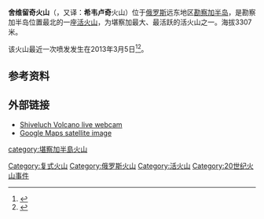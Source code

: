 {{Infobox Mountain
|Name =舍维留奇火山
|Photo =Shiveluch - 10 July 2007 - iss015e16913.jpg
|Caption =舍维留奇火山
|Elevation = 3,307 m
|Range =3,168 m
|Location =[[俄罗斯|俄罗斯]][[堪察加边疆区|堪察加边疆区]]
|Coordinates = {{coord|56|39|12|N|161|21|42|E|type:mountain}}
|Prominence = 
|last_eruption =
|First ascent =
|Easiest route = 
| pushpin_map =Russia Kamchatka Krai
| pushpin_map_caption = 舍维留奇火山的位置
| latd=56| latm=39| lats=12| latNS=N
| longd=161| longm=21| longs=42| longEW=E
}}
'''舍维留奇火山'''（{{lang-ru|Шивелуч}}，又译：'''希韦卢奇'''火山）位于[[俄罗斯|俄罗斯]]远东地区[[勘察加半岛|勘察加半岛]]，是勘察加半岛位置最北的一座[[活火山|活火山]]，为堪察加最大、最活跃的活火山之一。海拔3307米。

该火山最近一次喷发发生在2013年3月5日<ref>{{cite web | language = zh-cn | publisher = 中新网 | title =堪察加半岛一火山喷发 俄当局发布橙色警报(图)| url =http://www.chinanews.com/gj/2011/04-25/2996542.shtml| date = 2011-04-25 | accessdate = 2011-10-26 }}</ref><ref>{{Cite news|url=http://realtime.zaobao.com/2013/03/jg130305_033.shtml|title=俄远东火山爆发灰喷九千米|publisher=《[[联合早报|联合早报]]》|date=2013-03-05|language=zh-hans}}{{dead link|date=2018年4月 |bot=InternetArchiveBot |fix-attempted=yes }}</ref>。

==参考资料==
{{reflist}}
==外部链接==
{{commonscat|Shiveluch}}
* [http://data.emsd.iks.ru/videosvl/videosvl.htm Shiveluch Volcano live webcam] {{Wayback|url=http://data.emsd.iks.ru/videosvl/videosvl.htm |date=20080221210742 }}
* [http://maps.google.com/maps?q=56%C2%B038'N,161%C2%B019'E&spn=1,1&t=k Google Maps satellite image] {{Wayback|url=http://maps.google.com/maps?q=56%C2%B038'N,161%C2%B019'E&spn=1,1&t=k |date=20200410125412 }}

[[Category:复式火山|Category:复式火山]]
[[category:堪察加半島火山|category:堪察加半島火山]]
[[Category:俄罗斯火山|Category:俄罗斯火山]]
[[Category:活火山|Category:活火山]]
[[Category:20世纪火山事件|Category:20世纪火山事件]]